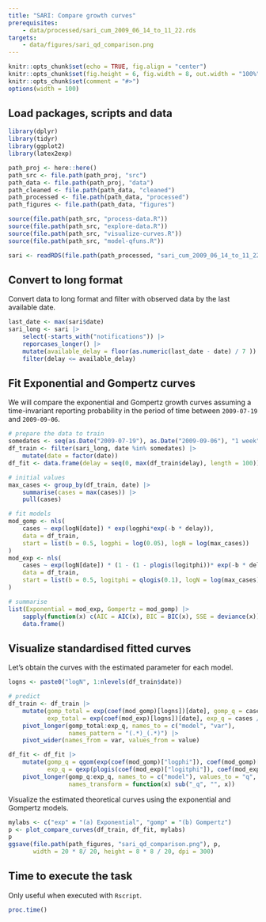 ```yaml
---
title: "SARI: Compare growth curves"
prerequisites:
    - data/processed/sari_cum_2009_06_14_to_11_22.rds
targets:
    - data/figures/sari_qd_comparison.png
---
```


```r
knitr::opts_chunk$set(echo = TRUE, fig.align = "center")
knitr::opts_chunk$set(fig.height = 6, fig.width = 8, out.width = "100%")
knitr::opts_chunk$set(comment = "#>")
options(width = 100)
```

## Load packages, scripts and data

```r
library(dplyr)
library(tidyr)
library(ggplot2)
library(latex2exp)

path_proj <- here::here()
path_src <- file.path(path_proj, "src")
path_data <- file.path(path_proj, "data")
path_cleaned <- file.path(path_data, "cleaned")
path_processed <- file.path(path_data, "processed")
path_figures <- file.path(path_data, "figures")

source(file.path(path_src, "process-data.R"))
source(file.path(path_src, "explore-data.R"))
source(file.path(path_src, "visualize-curves.R"))
source(file.path(path_src, "model-qfuns.R"))

sari <- readRDS(file.path(path_processed, "sari_cum_2009_06_14_to_11_22.rds"))
```

## Convert to long format

Convert data to long format and filter with observed data by the last available date.

```r
last_date <- max(sari$date)
sari_long <- sari |>
    select(-starts_with("notifications")) |>
    reporcases_longer() |>
    mutate(available_delay = floor(as.numeric(last_date - date) / 7 )) |>
    filter(delay <= available_delay)
```

## Fit Exponential and Gompertz curves

We will compare the exponential and Gompertz growth curves assuming a time-invariant
reporting probability in the period of time between `2009-07-19` and `2009-09-06`.

```r
# prepare the data to train
somedates <- seq(as.Date("2009-07-19"), as.Date("2009-09-06"), "1 week")
df_train <- filter(sari_long, date %in% somedates) |>
    mutate(date = factor(date))
df_fit <- data.frame(delay = seq(0, max(df_train$delay), length = 100))

# initial values
max_cases <- group_by(df_train, date) |>
    summarise(cases = max(cases)) |>
    pull(cases)

# fit models
mod_gomp <- nls(
    cases ~ exp(logN[date]) * exp(logphi*exp(-b * delay)),
    data = df_train,
    start = list(b = 0.5, logphi = log(0.05), logN = log(max_cases))
)
mod_exp <- nls(
    cases ~ exp(logN[date]) * (1 - (1 - plogis(logitphi))* exp(-b * delay)),
    data = df_train,
    start = list(b = 0.5, logitphi = qlogis(0.1), logN = log(max_cases))
)

# summarise
list(Exponential = mod_exp, Gompertz = mod_gomp) |>
    sapply(function(x) c(AIC = AIC(x), BIC = BIC(x), SSE = deviance(x))) |>
    data.frame()
```

## Visualize standardised fitted curves

Let's obtain the curves with the estimated parameter for each model.

```r
logns <- paste0("logN", 1:nlevels(df_train$date))

# predict
df_train <- df_train |>
    mutate(gomp_total = exp(coef(mod_gomp)[logns])[date], gomp_q = cases / gomp_total,
           exp_total = exp(coef(mod_exp)[logns])[date], exp_q = cases / exp_total) |>
    pivot_longer(gomp_total:exp_q, names_to = c("model", "var"),
                 names_pattern = "(.*)_(.*)") |>
    pivot_wider(names_from = var, values_from = value)

df_fit <- df_fit |>
    mutate(gomp_q = qgom(exp(coef(mod_gomp)["logphi"]), coef(mod_gomp)["b"])(delay),
           exp_q = qexp(plogis(coef(mod_exp)["logitphi"]), coef(mod_exp)["b"])(delay)) |>
    pivot_longer(gomp_q:exp_q, names_to = c("model"), values_to = "q",
                 names_transform = function(x) sub("_q", "", x))
```

Visualize the estimated theoretical curves using the exponential and Gompertz models.

```r
mylabs <- c("exp" = "(a) Exponential", "gomp" = "(b) Gompertz")
p <- plot_compare_curves(df_train, df_fit, mylabs)
p
ggsave(file.path(path_figures, "sari_qd_comparison.png"), p,
       width = 20 * 8/ 20, height = 8 * 8 / 20, dpi = 300)
```

## Time to execute the task

Only useful when executed with `Rscript`.

```r
proc.time()
```

